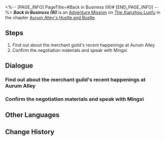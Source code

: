 <%-- [PAGE_INFO]
PageTitle=#Back in Business (III)#
[END_PAGE_INFO] --%>
{{Stub|Dialogue.}}
{{Mission Infobox
|id            = 8003208
|title         = 
|image         = <!--Mission Back in Business (III).png-->
|type          = Adventure
|event_name    = 
|chapter       = Aurum Alley's Hustle and Bustle
|requirements  = [[Adventure Mission]] ''[[Back in Business (III)]]'' completed
|summary       = <!--official mission summary from Fate's Atlas-->
|characters    = Aurumaton President; Mingxi; Sushang; Trailblazer; Xiaohan; Yukong
|startLocation = [[The Xianzhou Luofu]] - [[Exalting Sanctum]]
|world         = The Xianzhou Luofu
|area          = Exalting Sanctum
|prev          = 
|next          = Dock Operations (III)
|rewards       = Trailblaze EXP*200; Stellar Jade*40; Traveler's Guide*5; Lost Crystal*5; Credit*45,000
}}
'''''Back in Business (III)''''' is an [[Adventure Mission]] on [[The Xianzhou Luofu]] in the chapter [[Aurum Alley's Hustle and Bustle]].

==Steps==
# Find out about the merchant guild's recent happenings at Aurum Alley
# Confirm the negotiation materials and speak with Mingxi

<!--
==Gameplay Notes==

--><!--
==Trial Character==

-->
==Dialogue==
{{Stub Dialogue}}
===Find out about the merchant guild's recent happenings at Aurum Alley===
{{Mission Description|type=adventure|location=Exalting Sanctum|There should be new developments at Aurum Alley. Would you like to go back and check it out?<br />Visit Aurum Alley regularly}}
{{Dialogue Start}}
:{{tx}}
{{Dialogue End}}

===Confirm the negotiation materials and speak with Mingxi===
{{Mission Description|type=adventure|location=Exalting Sanctum|update|The time of negotiations is drawing near. You should go over your negotiation materials first.<br />Confirm your negotiation materials with Miss Secretary and strive to claim the advantage in the upcoming clash of words.}}
{{Dialogue Start}}
:{{tx}}
{{Dialogue End}}

==Other Languages==
{{Other Languages
|en   = Back in Business (III)
|zhs  = 金戺重喧•其三
|zht  = 金戺重喧•其三
|ja   = 金庭、喧騒を重ねて・その3
|ko   = 다시 부흥하는 금빛•3
|es   = De nuevo en activo&nbsp;III
|fr   = Les affaires reprennent (III)
|ru   = Снова в деле III
|th   = คืนสู่ความรุ่งเรือง 3
|vi   = Huyên Náo Trở Lại 3
|de   = Wieder im Geschäft 3
|id   = Hiruk Pikuk yang Kembali Bergaung 3
|pt   = De Volta aos Negócios (III)
}}

==Change History==
{{Change History|1.3}}
